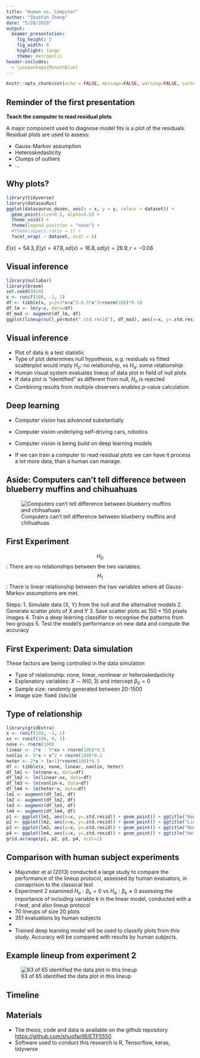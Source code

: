 ```yaml
---
title: "Human vs. Computer"
author: "Shuofan Zhang"
date: "5/28/2018"
output: 
  beamer_presentation:
    fig_height: 5
    fig_width: 8
    highlight: tango
    theme: metropolis
header-includes:
  - \usepackage{MonashBlue}
---
```


```r
knitr::opts_chunk$set(echo = FALSE, message=FALSE, warning=FALSE, cache=TRUE, dev.args=list(bg=grey(0.9), pointsize=11))
```

## Reminder of the first presentation

**Teach the computer to read residual plots**

A major component used to diagnose model fits is a plot of the residuals. Residual plots are used to assess:

- Gauss-Markov assumption
- Heteroskedasticity
- Clumps of outliers 
- ...

## Why plots? 

```r
library(tidyverse)
library(datasauRus)
ggplot(datasaurus_dozen, aes(x = x, y = y, colour = dataset)) +
  geom_point(size=0.5, alpha=0.5) +
  theme_void() +
  theme(legend.position = "none") +
  #theme(aspect.ratio = 1) +
  facet_wrap( ~ dataset, ncol = 5)
```

$E(x)=54.3, E(y)= 47.8, sd(x) = 16.8, sd(y) = 26.9, r = -0.06$

## Visual inference

```r
library(nullabor)
library(broom)
set.seed(0414)
x <- runif(100, -1, 1)
df <- tibble(x, y=2+3*x+x^2-0.5*x^3+rnorm(100)*0.3)
df_lm <- lm(y~x, data=df)
df_mod <- augment(df_lm, df)
ggplot(lineup(null_permute(".std.resid"), df_mod), aes(x=x, y=.std.resid)) + geom_point() + facet_wrap(~.sample)
```

## Visual inference  

- Plot of data is a test statistic
- Type of plot determines null hypothesis, e.g. residuals vs fitted scatterplot would imply $H_o:$ no relationship, vs $H_a:$ some relationship
- Human visual system evaluates lineup of data plot in field of null plots
- If data plot is "identified" as different from null, $H_o$ is rejected
- Combining results from multiple observers enables $p$-value calculation

## Deep learning  

- Computer vision has advanced substantially
- Computer vision underlying self-driving cars, robotics
- Computer vision is being build on deep learning models

- If we can train a computer to read residual plots we can have it process a lot more data, than a human can manage.

## Aside: Computers can't tell difference between blueberry muffins and chihuahuas  

![Computers can't tell difference between blueberry muffins and chihuahuas](figures/choc_chip_muffins.jpg)

## First Experiment  

$$H_0$$: There are no relationships between the two variables.
$$H_1$$: There is linear relationship between the two variables where all Gauss-Markov assumptions are met.

Steps:
1. Simulate data (X, Y) from the null and the alternative models
2. Generate scatter plots of X and Y
3. Save scatter plots as $150\times150$ pixels images
4. Train a deep learning classifier to recognise the patterns from two groups
5. Test the model's performance on new data and compute the accuracy

## First Experiment: Data simulation {#sec:simulation}  

These factors are being controlled in the data simulation

- Type of relationship: none, linear, nonlinear or heteroskedasticity
- Explanatory variables: $X \sim N(0,3)$ and intercept $\beta_0=0$
- Sample size: randomly generated between 20-1500
- Image size: fixed `150x150`

## Type of relationship  

```r
library(gridExtra)
x <- runif(100, -1, 1)
xx <- runif(100, 0, 1)
none <- rnorm(100)
linear <- 2*x - 5*xx + rnorm(100)*0.5
nonlin <- 5*x + x^2 + rnorm(100)*0.2
heter <- 2*x + (x+1)*rnorm(100)*0.5
df <- tibble(x, none, linear, nonlin, heter)
df_lm1 <- lm(none~x, data=df)
df_lm2 <- lm(linear~xx, data=df)
df_lm3 <- lm(nonlin~x, data=df)
df_lm4 <- lm(heter~x, data=df)
lm1 <- augment(df_lm1, df)
lm2 <- augment(df_lm2, df)
lm3 <- augment(df_lm3, df)
lm4 <- augment(df_lm4, df)
p1 <- ggplot(lm1, aes(x=x, y=.std.resid)) + geom_point() + ggtitle("None")
p2 <- ggplot(lm2, aes(x=x, y=.std.resid)) + geom_point() + ggtitle("Linear")
p3 <- ggplot(lm3, aes(x=x, y=.std.resid)) + geom_point() + ggtitle("Non-linear")
p4 <- ggplot(lm4, aes(x=x, y=.std.resid)) + geom_point() + ggtitle("Heteroskedastic")
grid.arrange(p1, p2, p3, p4, ncol=2)
```

## Comparison with human subject experiments  

- Majumder et al (2013) conducted a large study to compare the performance of the lineup protocol, assessed by human evaluators, in comaprison to the classical test
- Experiment 2 examined $H_o: \beta_k=0$ vs $H_a: \beta_k\neq 0$ assessing the importance of including variable $k$ in the linear model, conducted with a $t$-test, and also lineup protocol
- 70 lineups of size 20 plots
- 351 evaluations by human subjects
-
- Trained deep learning model will be used to classify plots from this study. Accuracy will be compared with results by human subjects.

## Example lineup from experiment 2

![63 of 65 identified the data plot in this lineup](figures/plot_turk2_300_350_12_3.png)

## Timeline

\begin{tabular}{lp{10cm}}
Date & Component \\\hline
Apr 27 & Deep learning model trained \\
May 4  & Classification of new residual plots with model and results summarised\\
May 18 & Comparison with Turk studies\\
May 24 & Refinements made, final summaries written\\
May 31 & Thesis finalised\\
\end{tabular}

## Materials

- The thesis, code and data is available on the github repository [https://github.com/shuofan18/ETF5550](https://github.com/shuofan18/ETF5550)
- Software used to conduct this research is R, Tensorflow, keras, tidyverse
